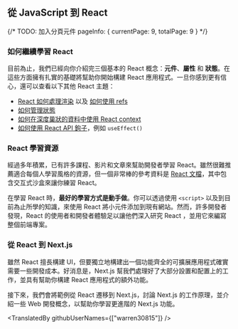 ## 從 JavaScript 到 React

{/*
    TODO: 加入分頁元件
    pageInfo: {
        currentPage: 9,
        totalPage: 9
    }
*/}

### 如何繼續學習 React

目前為止，我們已經向你介紹完三個基本的 React 概念：**元件**、**屬性** 和 **狀態**。在這些方面擁有扎實的基礎將幫助你開始構建 React 應用程式。一旦你感到更有信心，還可以查看以下其他 React 主題：

- [React 如何處理渲染](https://beta.reactjs.org/learn/render-and-commit) 以及 [如何使用 refs](https://beta.reactjs.org/learn/referencing-values-with-refs)
- [如何管理狀態](https://beta.reactjs.org/learn/managing-state)
- [如何在深度巢狀的資料中使用 React context](https://beta.reactjs.org/learn/passing-data-deeply-with-context)
- [如何使用 React API 鉤子](https://beta.reactjs.org/apis/react)，例如 `useEffect()`

### React 學習資源

經過多年積累，已有許多課程、影片和文章來幫助開發者學習 React。雖然很難推薦適合每個人學習風格的資源，但一個非常棒的參考資料是 [React 文檔](https://beta.reactjs.org/learn)，其中包含交互式沙盒來讓你練習 React。

在學習 React 時，**最好的學習方式是動手做**。你可以透過使用 `<script>` 以及到目前為止所學的知識，來使用 React 將小元件添加到現有網站。然而，許多開發者發現，React 的使用者和開發者體驗足以讓他們深入研究 React ，並用它來編寫整個前端專案。

### 從 React 到 Next.js

雖然 React 擅長構建 UI，但要獨立地構建出一個功能齊全的可擴展應用程式確實需要一些開發成本。好消息是，Next.js 幫我們處理好了大部分設置和配置上的工作，並具有幫助你構建 React 應用程式的額外功能。

接下來，我們會將範例從 React 遷移到 Next.js，討論 Next.js 的工作原理，並介紹一些 Web 開發概念，以幫助你學習更進階的 Next.js 功能。

<TranslatedBy githubUserNames={["warren30815"]} />
